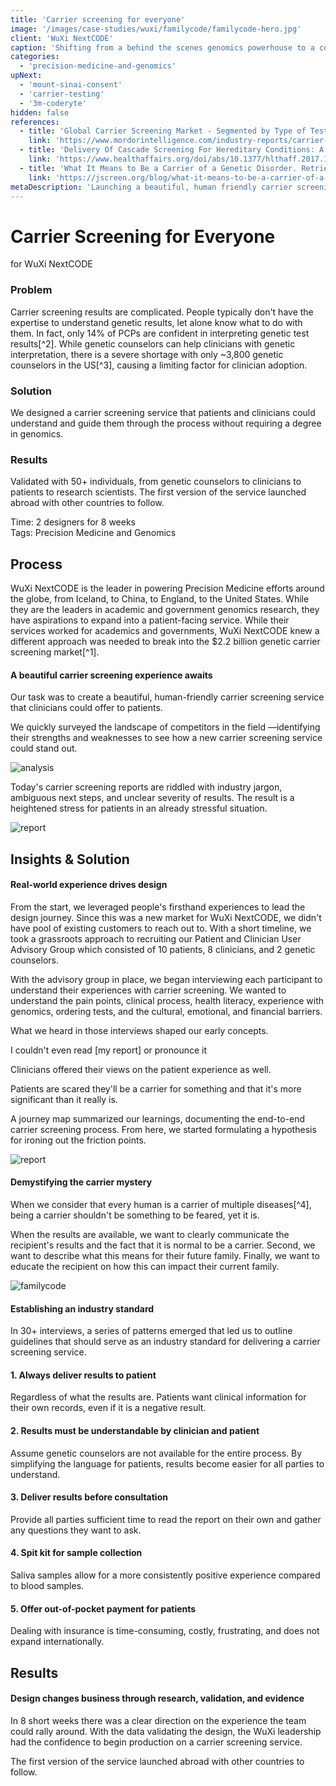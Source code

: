 ```yaml
---
title: 'Carrier screening for everyone'
image: '/images/case-studies/wuxi/familycode/familycode-hero.jpg'
client: 'WuXi NextCODE'
caption: 'Shifting from a behind the scenes genomics powerhouse to a consumer-friendly service.'
categories:
  - 'precision-medicine-and-genomics'
upNext:
  - 'mount-sinai-consent'
  - 'carrier-testing'
  - '3m-coderyte'
hidden: false
references:
  - title: 'Global Carrier Screening Market - Segmented by Type of Test, Disease, and Geography - Growth, Trends and Forecasts. Retrieved July 24, 2018, from '
    link: 'https://www.mordorintelligence.com/industry-reports/carrier-screening-market'
  - title: 'Delivery Of Cascade Screening For Hereditary Conditions: A Scoping Review Of The Literature. Retrieved July 24, 2018, from '
    link: 'https://www.healthaffairs.org/doi/abs/10.1377/hlthaff.2017.1630'
  - title: 'What It Means to Be a Carrier of a Genetic Disorder. Retrieved July 24, 2018, from'
    link: 'https://jscreen.org/blog/what-it-means-to-be-a-carrier-of-a-genetic-disorder/'
metaDescription: 'Launching a beautiful, human friendly carrier screening service for planning healthy families.'
---
```



# Carrier Screening for Everyone

for WuXi NextCODE

### Problem

Carrier screening results are complicated. People typically don't have the expertise to understand genetic results, let alone know what to do with them. In fact, only 14% of PCPs are confident in interpreting genetic test results[^2]. While genetic counselors can help clinicians with genetic interpretation, there is a severe shortage with only ~3,800 genetic counselors in the US[^3], causing a limiting factor for clinician adoption.

### Solution

We designed a carrier screening service that patients and clinicians could understand and guide them through the process without requiring a degree in genomics.

### Results

Validated with 50+ individuals, from genetic counselors to clinicians to patients to research scientists. The first version of the service launched abroad with other countries to follow.

<span class="text--uppercase text--gray text--bold text--spacing text--md">
  Time:
</span>
2 designers for 8 weeks
<br />
<span class="text--uppercase text--gray text--bold text--spacing text--md">
  Tags:
</span>
Precision Medicine and Genomics
<Divider />

## Process

WuXi NextCODE is the leader in powering Precision Medicine efforts around the globe, from Iceland, to China, to England, to the United States. While they are the leaders in academic and government genomics research, they have aspirations to expand into a patient-facing service. While their services worked for academics and governments, WuXi NextCODE knew a different approach was needed to break into the \$2.2 billion genetic carrier screening market[^1].

#### A beautiful carrier screening experience awaits

Our task was to create a beautiful, human-friendly carrier screening service that clinicians could offer to patients.

We quickly surveyed the landscape of competitors in the field &mdash;identifying their strengths and weaknesses to see how a new carrier screening service could stand out.

![analysis](/images/case-studies/wuxi/familycode/familycode-competitive-analysis-2.jpg)

Today's carrier screening reports are riddled with industry jargon, ambiguous next steps, and unclear severity of results. The result is a heightened stress for patients in an already stressful situation.

![report](/images/case-studies/wuxi/familycode/familycode-report.jpg)

<Divider />

## Insights & Solution

#### Real-world experience drives design

From the start, we leveraged people's firsthand experiences to lead the design journey. Since this was a new market for WuXi NextCODE, we didn't have pool of existing customers to reach out to. With a short timeline, we took a grassroots approach to recruiting our Patient and Clinician User Advisory Group which consisted of 10 patients, 8 clinicians, and 2 genetic counselors.

With the advisory group in place, we began interviewing each participant to understand their experiences with carrier screening. We wanted to understand the pain points, clinical process, health literacy, experience with genomics, ordering tests, and the cultural, emotional, and financial barriers.

What we heard in those interviews shaped our early concepts.

<Quote quotee="Patient" quoteeSub="">
  I couldn't even read [my report] or pronounce it
</Quote>

Clinicians offered their views on the patient experience as well.

<Quote quotee="Clinician" quoteeSub="">
  Patients are scared they'll be a carrier for something and that it's more
  significant than it really is.
</Quote>

A journey map summarized our learnings, documenting the end-to-end carrier screening process. From here, we started formulating a hypothesis for ironing out the friction points.

![report](/images/case-studies/wuxi/familycode/familycode-journey-map.jpg)

#### Demystifying the carrier mystery

When we consider that every human is a carrier of multiple diseases[^4], being a carrier shouldn't be something to be feared, yet it is.

When the results are available, we want to clearly communicate the recipient's results and the fact that it is normal to be a carrier. Second, we want to describe what this means for their future family. Finally, we want to educate the recipient on how this can impact their current family.

![familycode](/images/case-studies/wuxi/familycode/familycode-mockup2.jpg)

#### Establishing an industry standard

In 30+ interviews, a series of patterns emerged that led us to outline guidelines that should serve as an industry standard for delivering a carrier screening service.

#### 1. Always deliver results to patient

Regardless of what the results are. Patients want clinical information for their own records, even if it is a negative result.

#### 2. Results must be understandable by clinician and patient

Assume genetic counselors are not available for the entire process. By simplifying the language for patients, results become easier for all parties to understand.

#### 3. Deliver results before consultation

Provide all parties sufficient time to read the report on their own and gather any questions they want to ask.

#### 4. Spit kit for sample collection

Saliva samples allow for a more consistently positive experience compared to blood samples.

#### 5. Offer out-of-pocket payment for patients

Dealing with insurance is time-consuming, costly, frustrating, and does not expand internationally.

<Divider />

## Results

#### Design changes business through research, validation, and evidence

In 8 short weeks there was a clear direction on the experience the team could rally around. With the data validating the design, the WuXi leadership had the confidence to begin production on a carrier screening service.

The first version of the service launched abroad with other countries to follow.
